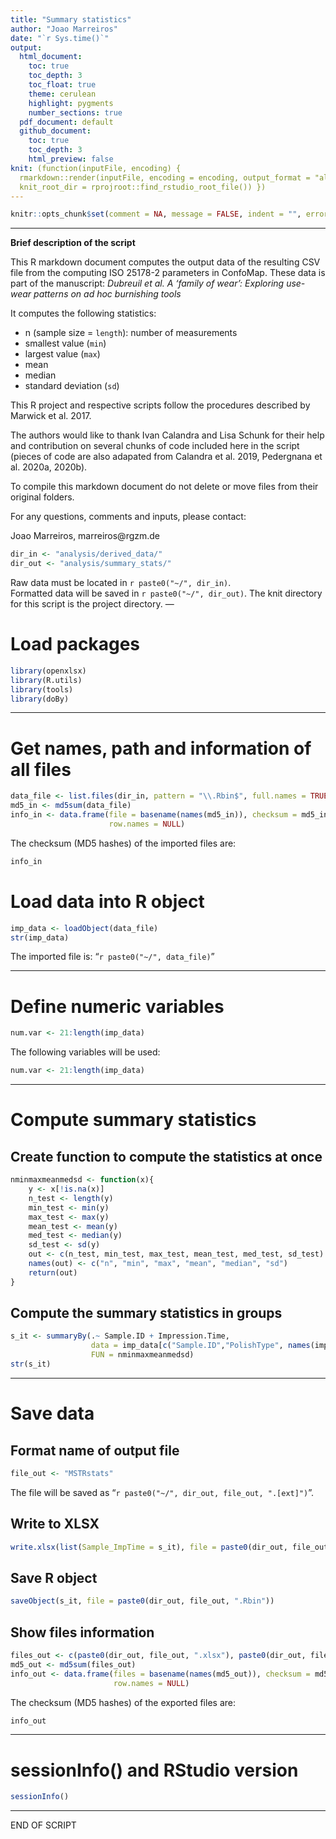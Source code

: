 ```yaml
---
title: "Summary statistics" 
author: "Joao Marreiros"
date: "`r Sys.time()`"
output:
  html_document:
    toc: true
    toc_depth: 3
    toc_float: true
    theme: cerulean
    highlight: pygments
    number_sections: true
  pdf_document: default
  github_document: 
    toc: true
    toc_depth: 3
    html_preview: false
knit: (function(inputFile, encoding) {
  rmarkdown::render(inputFile, encoding = encoding, output_format = "all", 
  knit_root_dir = rprojroot::find_rstudio_root_file()) })
---
```



```r
knitr::opts_chunk$set(comment = NA, message = FALSE, indent = "", error = TRUE)
```

---

__Brief description of the script__

This R markdown document computes the output data of the resulting CSV file from the computing ISO 25178-2 parameters in ConfoMap. These data is part of the manuscript: *Dubreuil et al. A ‘family of wear’: Exploring use-wear patterns on ad hoc burnishing tools*

It computes the following statistics:  

* n (sample size = `length`): number of measurements  
* smallest value (`min`)  
* largest value (`max`)
* mean  
* median  
* standard deviation (`sd`)


This R project and respective scripts follow the procedures described by Marwick et al. 2017. 

The authors would like to thank Ivan Calandra and Lisa Schunk for their help and contribution on several chunks of code included here in the script (pieces of code are also adapated from Calandra et al. 2019, Pedergnana et al. 2020a, 2020b).

To compile this markdown document do not delete or move files from their original folders.

For any questions, comments and inputs, please contact:

Joao Marreiros, marreiros@rgzm.de

```r
dir_in <- "analysis/derived_data/"
dir_out <- "analysis/summary_stats/"
```

Raw data must be located in `r paste0("~/", dir_in)`.  
Formatted data will be saved in `r paste0("~/", dir_out)`.
The knit directory for this script is the project directory.
---


# Load packages
```r
library(openxlsx)
library(R.utils)
library(tools)
library(doBy)
```


---

# Get names, path and information of all files 
```r
data_file <- list.files(dir_in, pattern = "\\.Rbin$", full.names = TRUE)
md5_in <- md5sum(data_file)
info_in <- data.frame(file = basename(names(md5_in)), checksum = md5_in, 
                      row.names = NULL)
```


The checksum (MD5 hashes) of the imported files are:  
```r
info_in
```


# Load data into R object
```r
imp_data <- loadObject(data_file)
str(imp_data)
```

The imported file is: "`r paste0("~/", data_file)`"  



---


# Define numeric variables
```r
num.var <- 21:length(imp_data)
```

The following variables will be used: 

```r
num.var <- 21:length(imp_data)
```

---


# Compute summary statistics
## Create function to compute the statistics at once
```r
nminmaxmeanmedsd <- function(x){
	y <- x[!is.na(x)]
	n_test <- length(y)
	min_test <- min(y)
	max_test <- max(y)
	mean_test <- mean(y)
 	med_test <- median(y)
 	sd_test <- sd(y)
 	out <- c(n_test, min_test, max_test, mean_test, med_test, sd_test)
 	names(out) <- c("n", "min", "max", "mean", "median", "sd")
 	return(out)
}
```

##  Compute the summary statistics in groups
```r
s_it <- summaryBy(.~ Sample.ID + Impression.Time, 
                  data = imp_data[c("Sample.ID","PolishType", names(imp_data)[num.var])], 
                  FUN = nminmaxmeanmedsd)
str(s_it)
```

---

# Save data
## Format name of output file
```r
file_out <- "MSTRstats"
```
The file will be saved as "`r paste0("~/", dir_out, file_out, ".[ext]")`".


## Write to XLSX
```r
write.xlsx(list(Sample_ImpTime = s_it), file = paste0(dir_out, file_out, ".xlsx"))

```


## Save R object
```r
saveObject(s_it, file = paste0(dir_out, file_out, ".Rbin"))
```


## Show files information
```r
files_out <- c(paste0(dir_out, file_out, ".xlsx"), paste0(dir_out, file_out, ".Rbin"))
md5_out <- md5sum(files_out)
info_out <- data.frame(files = basename(names(md5_out)), checksum = md5_out, 
                       row.names = NULL)
```

The checksum (MD5 hashes) of the exported files are:  
```r
info_out
```


---

# sessionInfo() and RStudio version

```r
sessionInfo()
```


---

END OF SCRIPT
